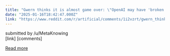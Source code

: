```yaml
---
title: "Gwern thinks it is almost game over: \"OpenAI may have 'broken out', and crossed the last threshold of criticality to takeoff - recursively self-improving, where o4 or o5 will be able to automate AI R&D and finish off the rest.\""
date: "2025-01-16T18:42:47.000Z"
link: "https://www.reddit.com/r/artificial/comments/1i2vzrt/gwern_thinks_it_is_almost_game_over_openai_may/"
---
```


submitted by    /u/MetaKnowing  
 [link]   [comments]

[Read more](https://www.reddit.com/r/artificial/comments/1i2vzrt/gwern_thinks_it_is_almost_game_over_openai_may/)
